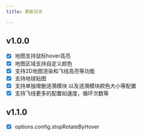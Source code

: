 ```yaml
---
title: 更新日志

---
```

## v1.0.0
- [x] 地图支持鼠标hover高亮
- [x] 地图区域支持自定义颜色
- [x] 支持2D地图渲染和飞线高亮等功能
- [x] 支持地球贴图
- [x] 支持单独增删涟漪模块 以及涟漪模块颜色大小等配置
- [x] 支持飞线更多的配置如速度，循环次数等

## v1.1.0
- [x] options.config.stopRotateByHover